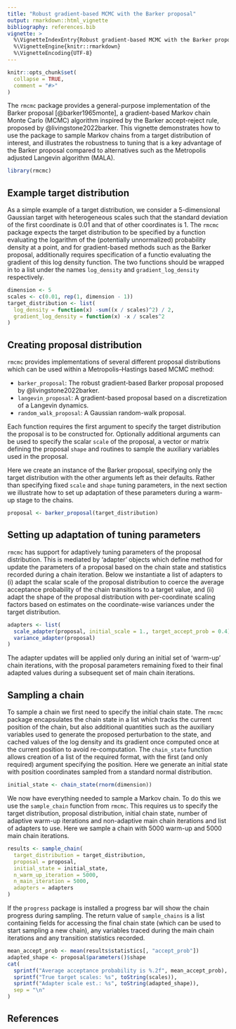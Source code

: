 ```yaml
---
title: "Robust gradient-based MCMC with the Barker proposal"
output: rmarkdown::html_vignette
bibliography: references.bib
vignette: >
  %\VignetteIndexEntry{Robust gradient-based MCMC with the Barker proposal}
  %\VignetteEngine{knitr::rmarkdown}
  %\VignetteEncoding{UTF-8}
---
```


```r
knitr::opts_chunk$set(
  collapse = TRUE,
  comment = "#>"
)
```

The `rmcmc` package provides a general-purpose implementation of the Barker proposal [@barker1965monte], 
a gradient-based Markov chain Monte Carlo (MCMC) algorithm inspired by the Barker accept-reject rule,
proposed by @livingstone2022barker. This vignette demonstrates how to use the package to sample Markov chains
from a target distribution of interest, and illustrates the robustness to tuning that is a key advantage of 
the Barker proposal compared to alternatives such as the Metropolis adjusted Langevin algorithm (MALA).


```r
library(rmcmc)
```

## Example target distribution

As a simple example of a target distribution, we consider a 5-dimensional Gaussian target with heterogeneous scales such that the standard deviation of the first coordinate is 0.01 and that of other coordinates is 1. 
The `rmcmc` package expects the target distribution to be specified by a function evaluating the logarithm of the (potentially unnormalized) probability density at a point, and for gradient-based methods such as the Barker proposal, additionally requires specification of a functio evaluating the gradient of this log density function.
The two functions should be wrapped in to a list under the names `log_density` and `gradient_log_density` respectively.

```r
dimension <- 5
scales <- c(0.01, rep(1, dimension - 1))
target_distribution <- list(
  log_density = function(x) -sum((x / scales)^2) / 2,
  gradient_log_density = function(x) -x / scales^2
)
```

## Creating proposal distribution

`rmcmc` provides implementations of several different proposal distributions which can be used within a Metropolis--Hastings based MCMC method:

- `barker_proposal`: The robust gradient-based Barker proposal proposed by @livingstone2022barker.
- `langevin_proposal`: A gradient-based proposal based on a discretization of a Langevin dynamics.
- `random_walk_proposal`: A Gaussian random-walk proposal.

Each function requires the first argument to specify the target distribution the proposal is to be constructed for. 
Optionally additional arguments can be used to specify the scalar `scale` of the proposal, a vector or matrix defining the proposal `shape` and routines to sample the auxiliary variables used in the proposal.

Here we create an instance of the Barker proposal, specifying only the target distribution with the other arguments left as their defaults. Rather than specifying fixed `scale` and `shape` tuning parameters, in the next section we illustrate how to set up adaptation of these parameters during a warm-up stage to the chains.

```r
proposal <- barker_proposal(target_distribution)
```

## Setting up adaptation of tuning parameters

`rmcmc` has support for adaptively tuning parameters of the proposal distribution.
This is mediated by 'adapter' objects which define method for update the parameters of
a proposal based on the chain state and statistics recorded during a chain iteration.
Below we instantiate a list of adapters to 
(i) adapt the scalar scale of the proposal distribution to coerce the average acceptance
probability of the chain transitions to a target value, and
(ii) adapt the shape of the proposal distribution with per-coordinate scaling factors
based on estimates on the coordinate-wise variances under the target distribution.


```r
adapters <- list(
  scale_adapter(proposal, initial_scale = 1., target_accept_prob = 0.4),
  variance_adapter(proposal)
)
```

The adapter updates will be applied only during an initial set of 'warm-up' chain iterations,
with the proposal parameters remaining fixed to their final adapted values during a subsequent
set of main chain iterations.

## Sampling a chain

To sample a chain we first need to specify the initial chain state. 
The `rmcmc` package encapsulates the chain state in a list which tracks the current position of the chain, but also additional quantities such as the auxiliary variables used to generate the proposed perturbation to the state,
and cached values of the log density and its gradient once computed once at the current position to avoid re-computation.
The `chain_state` function allows creation of a list of the required format, 
with the first (and only required) argument specifying the position.
Here we generate an initial state with position coordinates sampled from a standard normal distribution.

```r
initial_state <- chain_state(rnorm(dimension))
```

We now have everything needed to sample a Markov chain. To do this we use the `sample_chain` function from `rmcmc`. This requires us to specify the target distribution, proposal distribution, initial chain state, number of adaptive warm-up iterations and non-adaptive main chain iterations and list of adapters to use. 
Here we sample a chain with 5000 warm-up and 5000 main chain iterations.

```r
results <- sample_chain(
  target_distribution = target_distribution,
  proposal = proposal,
  initial_state = initial_state,
  n_warm_up_iteration = 5000,
  n_main_iteration = 5000,
  adapters = adapters
)
```

If the `progress` package is installed a progress bar will show the chain progress during sampling. The return value of `sample_chains` is a list containing fields for accessing the final chain state (which can be used to start sampling a new chain), any variables traced during the main chain iterations and any transition statistics recorded.

```r
mean_accept_prob <- mean(results$statistics[, "accept_prob"])
adapted_shape <- proposal$parameters()$shape
cat(
  sprintf("Average acceptance probability is %.2f", mean_accept_prob),
  sprintf("True target scales: %s", toString(scales)),
  sprintf("Adapter scale est.: %s", toString(adapted_shape)),
  sep = "\n"
)
```

## References
